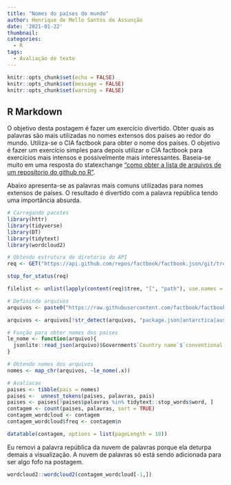 ```yaml
---
title: "Nomes do países do mundo"
author: Henrique de Mello Santos de Assunção
date: '2021-01-22'
thumbnail:
categories:
  - R
tags:
  - Avaliação de texto
---
```


```r
knitr::opts_chunk$set(echo = FALSE)
knitr::opts_chunk$set(message = FALSE)
knitr::opts_chunk$set(warning = FALSE)
```

## R Markdown

O objetivo desta postagem é fazer um exercício divertido. Obter quais as palavras são mais utilizadas no nomes extensos dos países ao redor do mundo. Utiliza-se o CIA factbook para obter o nome dos países. O objetivo é fazer um exercício simples para depois utilizar o CIA factbook para exercícios mais intensos e possivelmente mais interessantes. Baseia-se muito em uma resposta do statexchange ["como obter a lista de arquivos de um reposítorio do github no R"](https://stackoverflow.com/questions/25485216/how-to-get-list-files-from-a-github-repository-folder-using-r").

Abaixo apresenta-se as palavras mais comuns utilizadas para nomes extensos de países. O resultado é divertido com a palavra república tendo uma importância absurda.

```r
# Carregando pacotes
library(httr)
library(tidyverse)
library(DT)
library(tidytext)
library(wordcloud2)

# Obtendo estrutura do diretorio do API
req <- GET("https://api.github.com/repos/factbook/factbook.json/git/trees/master?recursive=1")

stop_for_status(req)

filelist <- unlist(lapply(content(req)$tree, "[", "path"), use.names = F)

# Definindo arquivos
arquivos <- paste0("https://raw.githubusercontent.com/factbook/factbook.json/master/", filelist[stringr::str_detect(filelist, ".json$")])

arquivos <- arquivos[!str_detect(arquivos, "package.json|antarctica|australia-oceania\\/at.json|central-america-n-caribbean\\/nn.json|central-america-n-caribbean\\/rn.json|central-america-n-caribbean\\/tb.json|east-n-southeast-asia\\/tw.json|europe\\/ax.json|europe\\/dx.json|europe\\/ee.json|europe\\/gk.json|meta\\/categories.json|middle-east\\/gz.json|oceans\\/oo.json|oceans\\/xo.json|oceans\\/xq.json|oceans\\/zh.json|oceans\\/zn.json|world\\/xx.json")]

# Função para obter nomes dos paises
le_nome <- function(arquivo){
  jsonlite::read_json(arquivo)$Government$`Country name`$`conventional long form`$text
}

# Obtendo nomes dos arquivos
nomes <- map_chr(arquivos, ~le_nome(.x))

# Avaliacao
paises <- tibble(pais = nomes)
paises <-  unnest_tokens(paises, palavras, pais)
paises <- paises[!paises$palavras %in% tidytext::stop_words$word, ]
contagem <- count(paises, palavras, sort = TRUE) 
contagem_wordcloud <- contagem
contagem_wordcloud$freq <- contagem$n

```


```r
datatable(contagem, options = list(pageLength = 10))
```

Eu removi a palavra república da nuvem de palavras porque ela deturpa demais a visualização. A nuvem de palavras só está sendo adicionada para ser algo fofo na postagem.

```r
wordcloud2::wordcloud2(contagem_wordcloud[-1,])
```
